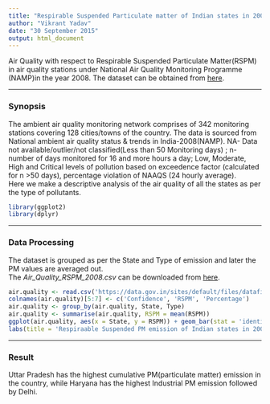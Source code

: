 ```yaml
---
title: "Respirable Suspended Particulate matter of Indian states in 2008"
author: "Vikrant Yadav"
date: "30 September 2015"
output: html_document
---
```


Air Quality with respect to Respirable Suspended Particulate Matter(RSPM) in air quality stations under National Air Quality Monitoring Programme (NAMP)in the year 2008. The dataset can be obtained from [here](https://data.gov.in/catalog/air-quality-respect-respirable-suspended-particulate-matterrspm-air-quality-stations-under#web_catalog_tabs_block_10).  

******

### Synopsis

The ambient air quality monitoring network comprises of 342 monitoring stations covering 128 cities/towns of the country. The data is sourced from National ambient air quality status & trends in India-2008(NAMP). NA- Data not available/outlier/not classified(Less than 50 Monitoring days) ; n- number of days monitored for 16 and more hours a day; Low, Moderate, High and Critical levels of pollution based on exceedence factor (calculated for n >50 days), percentage violation of NAAQS (24 hourly average).  
Here we make a descriptive analysis of the air quality of all the states as per the type of pollutants.  
```r
library(ggplot2)
library(dplyr)
```

******

### Data Processing

The dataset is grouped as per the State and Type of emission and later the PM values are averaged out.  
The *Air_Quality_RSPM_2008.csv* can be downloaded from [here](https://data.gov.in/sites/default/files/datafile/Air_Quality_RSPM_2008.csv).
```r
air.quality <- read.csv('https://data.gov.in/sites/default/files/datafile/Air_Quality_RSPM_2008.csv')
colnames(air.quality)[5:7] <- c('Confidence', 'RSPM', 'Percentage')
air.quality <- group_by(air.quality, State, Type)
air.quality <- summarise(air.quality, RSPM = mean(RSPM))
ggplot(air.quality, aes(x = State, y = RSPM)) + geom_bar(stat = 'identity', aes(fill = Type)) +
labs(title = 'Respiraable Suspended PM emission of Indian states in 2008', xlab = 'States', ylab = 'Particulate matter') + coord_flip()
```

******

### Result

Uttar Pradesh has the highest cumulative PM(particulate matter) emission in the country, while Haryana has the highest Industrial PM emission followed by Delhi.